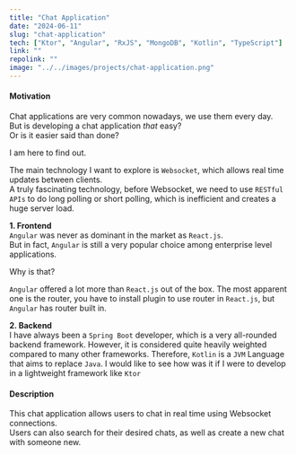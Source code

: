 ```yaml
---
title: "Chat Application"
date: "2024-06-11"
slug: "chat-application"
tech: ["Ktor", "Angular", "RxJS", "MongoDB", "Kotlin", "TypeScript"]
link: ""
repolink: ""
image: "../../images/projects/chat-application.png"
---
```

#### Motivation
Chat applications are very common nowadays, we use them every day.\
But is developing a chat application *that* easy?\
Or is it easier said than done?

I am here to find out.

The main technology I want to explore is `Websocket`, which allows real time updates between clients.\
A truly fascinating technology, before Websocket, we need to use `RESTful APIs` to do long polling or short polling,
which is inefficient and creates a huge server load.

**1. Frontend**\
`Angular` was never as dominant in the market as `React.js`.\
But in fact, `Angular` is still a very popular choice among enterprise level applications.

Why is that?

`Angular` offered a lot more than `React.js` out of the box. The most apparent one is the router, you have to install
plugin to use router in `React.js`, but `Angular` has router built in.

**2. Backend**\
I have always been a `Spring Boot` developer, which is a very all-rounded backend framework. However, it is considered
quite heavily weighted compared to many other frameworks. Therefore, `Kotlin` is a `JVM` Language that aims to replace `Java`.
I would like to see how was it if I were to develop in a lightweight framework like `Ktor`

#### Description
This chat application allows users to chat in real time using Websocket connections.\
Users can also search for their desired chats, as well as create a new chat with someone new.